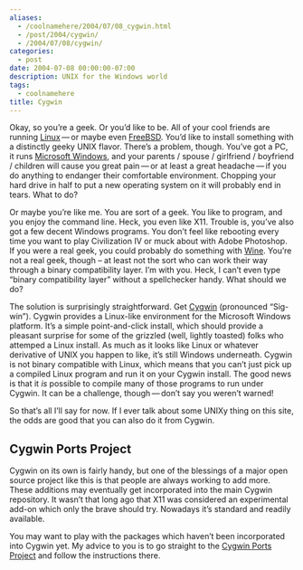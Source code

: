 ```yaml
---
aliases:
  - /coolnamehere/2004/07/08_cygwin.html
  - /post/2004/cygwin/
  - /2004/07/08/cygwin/
categories:
  - post
date: 2004-07-08 00:00:00-07:00
description: UNIX for the Windows world
tags:
  - coolnamehere
title: Cygwin
---
```


Okay, so you’re a geek. Or you’d like to be. All of your cool friends
are running [Linux](http://www.linux.org/) — or maybe even
[FreeBSD](http://www.freebsd.org/). You’d like to install something with
a distinctly geeky UNIX flavor. There’s a problem, though. You’ve got a
PC, it runs [Microsoft
Windows](https://www.microsoft.com/en-us/windows), and your parents /
spouse / girlfriend / boyfriend / children will cause you great
pain — or at least a great headache — if you do anything to endanger
their comfortable environment. Chopping your hard drive in half to put a
new operating system on it will probably end in tears. What to do?

Or maybe you’re like me.
You are sort of a geek.
You like to program, and you enjoy the command line.
Heck, you even like X11.
Trouble is, you’ve also got a few decent Windows programs.
You don’t feel like rebooting every time you want to play Civilization IV or muck about with Adobe Photoshop.
If you were a real geek, you could probably do something with [Wine](http://winehq.com/).
You’re not a real geek, though –
at least not the sort who can work their way through a binary compatibility layer.
I’m with you.
Heck, I can’t even type “binary compatibility layer” without a spellchecker handy.
What should we do?

The solution is surprisingly straightforward. Get
[Cygwin](http://www.cygwin.com/) (pronounced “Sig-win”). Cygwin provides
a Linux-like environment for the Microsoft Windows platform. It’s a
simple point-and-click install, which should provide a pleasant surprise
for some of the grizzled (well, lightly toasted) folks who attemped a
Linux install. As much as it looks like Linux or whatever derivative of
UNIX you happen to like, it’s still Windows underneath. Cygwin is not
binary compatible with Linux, which means that you can’t just pick up a
compiled Linux program and run it on your Cygwin install. The good news
is that it *is* possible to compile many of those programs to run under
Cygwin. It can be a challenge, though — don’t say you weren’t warned!

So that’s all I’ll say for now. If I ever talk about some UNIXy thing on
this site, the odds are good that you can also do it from Cygwin.

## Cygwin Ports Project

Cygwin on its own is fairly handy, but one of the blessings of a major
open source project like this is that people are always working to add
more. These additions may eventually get incorporated into the main
Cygwin repository. It wasn’t that long ago that X11 was considered an
experimental add-on which only the brave should try. Nowadays it’s
standard and readily available.

You may want to play with the packages which haven’t been incorporated
into Cygwin yet. My advice to you is to go straight to the [Cygwin Ports
Project](http://cygwinports.org/) and follow the instructions there.

